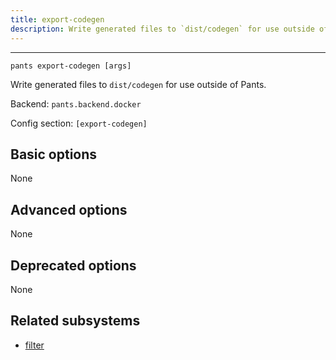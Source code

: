 ```yaml
---
title: export-codegen
description: Write generated files to `dist/codegen` for use outside of Pants.
---
```



---

```
pants export-codegen [args]
```

Write generated files to `dist/codegen` for use outside of Pants.

Backend: <span className="color--primary">`pants.backend.docker`</span>

Config section: <span className="color--primary">`[export-codegen]`</span>

<span className={styles.options}>

## Basic options

None

## Advanced options

None

## Deprecated options

None

## Related subsystems

- [filter](../goals/filter.mdx)

</span>
